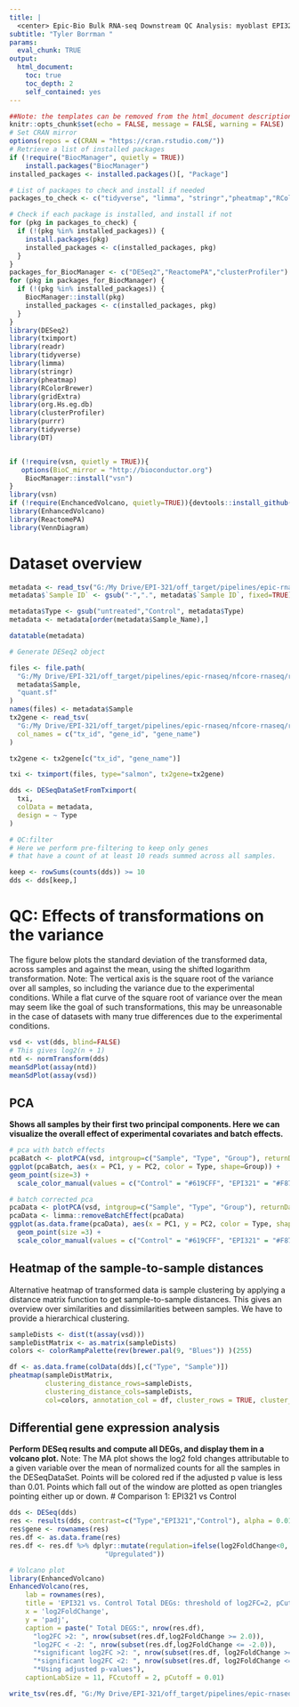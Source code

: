 ```yaml
---
title: |
  <center> Epic-Bio Bulk RNA-seq Downstream QC Analysis: myoblast EPI321 vs Control </center>
subtitle: "Tyler Borrman "
params:
  eval_chunk: TRUE
output:
  html_document:
    toc: true
    toc_depth: 2
    self_contained: yes
---
```

```r
##Note: the templates can be removed from the html_document description section if knitting is desired
knitr::opts_chunk$set(echo = FALSE, message = FALSE, warning = FALSE)
# Set CRAN mirror
options(repos = c(CRAN = "https://cran.rstudio.com/"))
# Retrieve a list of installed packages
if (!require("BiocManager", quietly = TRUE))
    install.packages("BiocManager")
installed_packages <- installed.packages()[, "Package"]

# List of packages to check and install if needed
packages_to_check <- c("tidyverse", "limma", "stringr","pheatmap","RColorBrewer","gridExtra","org.Hs.eg.db","purrr","tidyverse","VennDiagram")

# Check if each package is installed, and install if not
for (pkg in packages_to_check) {
  if (!(pkg %in% installed_packages)) {
    install.packages(pkg)
    installed_packages <- c(installed_packages, pkg)
  }
}
packages_for_BiocManager <- c("DESeq2","ReactomePA","clusterProfiler")
for (pkg in packages_for_BiocManager) {
  if (!(pkg %in% installed_packages)) {
    BiocManager::install(pkg)
    installed_packages <- c(installed_packages, pkg)
  }
}
library(DESeq2)
library(tximport)
library(readr)
library(tidyverse)
library(limma)
library(stringr)
library(pheatmap)
library(RColorBrewer)
library(gridExtra)
library(org.Hs.eg.db)
library(clusterProfiler)
library(purrr)
library(tidyverse)
library(DT)


if (!require(vsn, quietly = TRUE)){ 
   options(BioC_mirror = "http://bioconductor.org")
	BiocManager::install("vsn")
}
library(vsn)
if (!require(EnchancedVolcano, quietly=TRUE)){devtools::install_github('kevinblighe/EnhancedVolcano')}
library(EnhancedVolcano)
library(ReactomePA)
library(VennDiagram)
```
# Dataset overview

```r

metadata <- read_tsv("G:/My Drive/EPI-321/off_target/pipelines/epic-rnaseq/excelra-DE/samplesheet_1ABIC.tsv")
metadata$`Sample ID` <- gsub("-",".", metadata$`Sample ID`, fixed=TRUE)

metadata$Type <- gsub("untreated","Control", metadata$Type)
metadata <- metadata[order(metadata$Sample_Name),]

datatable(metadata)

```



```r
# Generate DESeq2 object

files <- file.path(
  "G:/My Drive/EPI-321/off_target/pipelines/epic-rnaseq/nfcore-rnaseq/results/test_1ABIC_GRCh38_109/salmon",
  metadata$Sample,
  "quant.sf"
)
names(files) <- metadata$Sample
tx2gene <- read_tsv(
  "G:/My Drive/EPI-321/off_target/pipelines/epic-rnaseq/nfcore-rnaseq/results/test_1ABIC_GRCh38_109/salmon/tx2gene.tsv",
  col_names = c("tx_id", "gene_id", "gene_name")
)

tx2gene <- tx2gene[c("tx_id", "gene_name")]

txi <- tximport(files, type="salmon", tx2gene=tx2gene)

dds <- DESeqDataSetFromTximport(
  txi,
  colData = metadata,
  design = ~ Type
)

```

```r
# QC:filter
# Here we perform pre-filtering to keep only genes 
# that have a count of at least 10 reads summed across all samples.

keep <- rowSums(counts(dds)) >= 10
dds <- dds[keep,]
```


# QC: Effects of transformations on the variance
The figure below plots the standard deviation of the transformed data, across samples and against the mean, using the shifted logarithm transformation.
Note: The vertical axis is the square root of the variance over all samples, 
so including the variance due to the experimental conditions. 
While a flat curve of the square root of variance over the mean may seem like the goal of such transformations, 
this may be unreasonable in the case of datasets with many true differences due to the experimental conditions. 

```r
vsd <- vst(dds, blind=FALSE)
# This gives log2(n + 1)
ntd <- normTransform(dds)
meanSdPlot(assay(ntd))
meanSdPlot(assay(vsd))

```

## PCA
**Shows all samples by their first two principal components. Here we can visualize the overall effect of experimental covariates and batch effects.** 

```r

# pca with batch effects
pcaBatch <- plotPCA(vsd, intgroup=c("Sample", "Type", "Group"), returnData = T)
ggplot(pcaBatch, aes(x = PC1, y = PC2, color = Type, shape=Group)) + 
geom_point(size=3) +
  scale_color_manual(values = c("Control" = "#619CFF", "EPI321" = "#F8766D","GFP" = "#00BA38"))

# batch corrected pca
pcaData <- plotPCA(vsd, intgroup=c("Sample", "Type", "Group"), returnData = T)
pcaData <- limma::removeBatchEffect(pcaData)
ggplot(as.data.frame(pcaData), aes(x = PC1, y = PC2, color = Type, shape=Group)) + 
  geom_point(size =3) +
  scale_color_manual(values = c("Control" = "#619CFF", "EPI321" = "#F8766D","GFP" = "#00BA38"))
```

## Heatmap of the sample-to-sample distances
Alternative heatmap of transformed data is sample clustering by applying a distance matrix function to
get sample-to-sample distances. This gives an overview over similarities and dissimilarities between samples. 
We have to provide a hierarchical clustering.

```r

sampleDists <- dist(t(assay(vsd)))
sampleDistMatrix <- as.matrix(sampleDists)
colors <- colorRampPalette(rev(brewer.pal(9, "Blues")) )(255)

df <- as.data.frame(colData(dds)[,c("Type", "Sample")])
pheatmap(sampleDistMatrix,
         clustering_distance_rows=sampleDists,
         clustering_distance_cols=sampleDists,
         col=colors, annotation_col = df, cluster_rows = TRUE, cluster_cols = TRUE)

```

## Differential gene expression analysis
**Perform DESeq results and compute all DEGs, and display them in a volcano plot.**
\n Note: The MA plot shows the log2 fold changes attributable to a given variable over the mean of normalized counts for all the samples in the DESeqDataSet. 
Points will be colored red if the adjusted p value is less than 0.01. 
Points which fall out of the window are plotted as open triangles pointing either up or down.
# Comparison 1: EPI321 vs Control 

```r

dds <- DESeq(dds)
res <- results(dds, contrast=c("Type","EPI321","Control"), alpha = 0.01) 
res$gene <- rownames(res)
res.df <- as.data.frame(res)
res.df <- res.df %>% dplyr::mutate(regulation=ifelse(log2FoldChange<0, "Downregulated", 
                        "Upregulated"))

# Volcano plot
library(EnhancedVolcano)
EnhancedVolcano(res,
    lab = rownames(res),
    title = 'EPI321 vs. Control Total DEGs: threshold of log2FC=2, pCutoff=0.01',
    x = 'log2FoldChange',
    y = 'padj',
    caption = paste(" Total DEGS:", nrow(res.df),
      "log2FC >2: ", nrow(subset(res.df,log2FoldChange >= 2.0)),
      "log2FC < -2: ", nrow(subset(res.df,log2FoldChange <= -2.0)),
      "*significant log2FC >2: ", nrow(subset(res.df, log2FoldChange >= 2.0 & padj <=0.01)),
      "*significant log2FC <2: ", nrow(subset(res.df, log2FoldChange <= -2.0 & padj <=0.01)),
      "*Using adjusted p-values"),
    captionLabSize = 11, FCcutoff = 2, pCutoff = 0.01)

write_tsv(res.df, "G:/My Drive/EPI-321/off_target/pipelines/epic-rnaseq/epic-rnaseq/test_1ABIC_GRCh38_109/deseq2/alpha_01/epic_rnaseq_test_1ABIC_degs_all_borrman_alpha_01.tsv")
```

